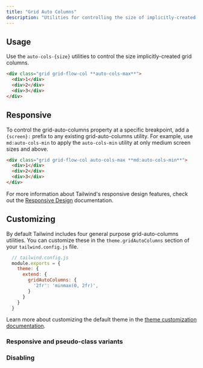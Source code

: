 ```yaml
---
title: "Grid Auto Columns"
description: "Utilities for controlling the size of implicitly-created grid columns."
---
```




## Usage

Use the `auto-cols-{size}` utilities to control the size implicitly-created grid columns.

```html
<div class="grid grid-flow-col **auto-cols-max**">
  <div>1</div>
  <div>2</div>
  <div>3</div>
</div>
```

## Responsive

To control the grid-auto-columns property at a specific breakpoint, add a `{screen}:` prefix to any existing grid-auto-columns utility. For example, use `md:auto-cols-min` to apply the `auto-cols-min` utility at only medium screen sizes and above.

```html
<div class="grid grid-flow-col auto-cols-max **md:auto-cols-min**">
  <div>1</div>
  <div>2</div>
  <div>3</div>
</div>
```

For more information about Tailwind's responsive design features, check out the [Responsive Design](/docs/responsive-design) documentation.

## Customizing

By default Tailwind includes four general purpose grid-auto-columns utilities. You can customize these in the `theme.gridAutoColumns` section of your `tailwind.config.js` file.

```js
  // tailwind.config.js
  module.exports = {
    theme: {
      extend: {
        gridAutoColumns: {
          '2fr': 'minmax(0, 2fr)',
        }
      }
    }
  }
```

Learn more about customizing the default theme in the [theme customization documentation](/docs/theme#customizing-the-default-theme).

### Responsive and pseudo-class variants

<Variants plugin="gridAutoColumns" name="grid-auto-columns" />

### Disabling

<Disabling plugin="gridAutoColumns" name="grid-auto-columns" />
